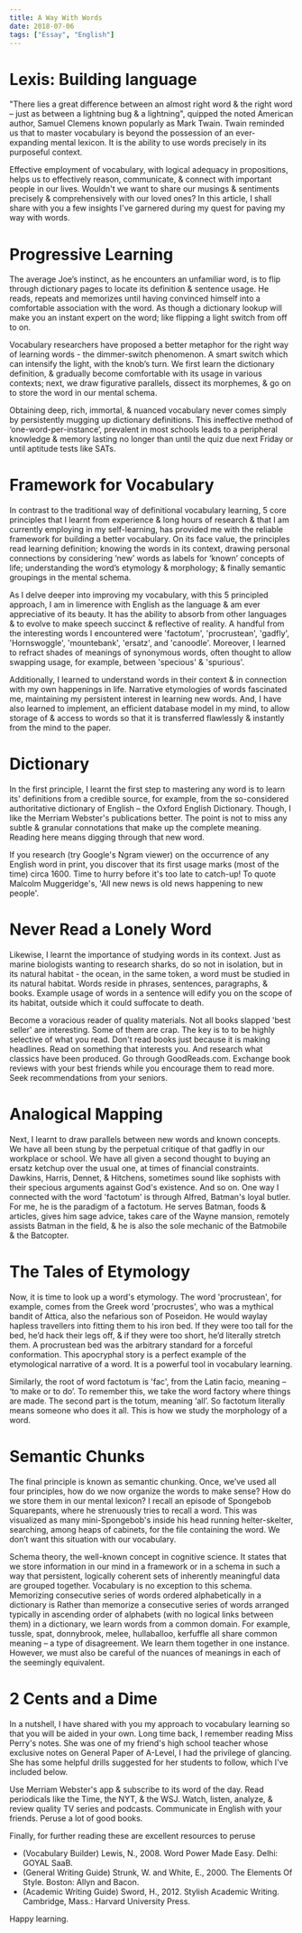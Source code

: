 ```yaml
---
title: A Way With Words
date: 2018-07-06
tags: ["Essay", "English"]
---
```


# Lexis: Building language

"There lies a great difference between an almost right word & the right word – just as between a lightning bug & a lightning", quipped the noted American author, Samuel Clemens known popularly as Mark Twain. Twain reminded us that to master vocabulary is beyond the possession of an ever-expanding mental lexicon. It is the ability to use words precisely in its purposeful context.

Effective employment of vocabulary, with logical adequacy in propositions, helps us to effectively reason, communicate, & connect with important people in our lives. Wouldn't we want to share our musings & sentiments precisely & comprehensively with our loved ones? In this article, I shall share with you a few insights I've garnered during my quest for paving my way with words.

# Progressive Learning

The average Joe’s instinct, as he encounters an unfamiliar word, is to flip through dictionary pages to locate its definition & sentence usage. He reads, repeats and memorizes until having convinced himself into a comfortable association with the word. As though a dictionary lookup will make you an instant expert on the word; like flipping a light switch from off to on.

Vocabulary researchers have proposed a better metaphor for the right way of learning words - the dimmer-switch phenomenon. A smart switch which can intensify the light, with the knob’s turn. We first learn the dictionary definition, & gradually become comfortable with its usage in various contexts; next, we draw figurative parallels, dissect its morphemes, & go on to store the word in our mental schema.

Obtaining deep, rich, immortal, & nuanced vocabulary never comes simply by persistently mugging up dictionary definitions. This ineffective method of ‘one-word-per-instance’, prevalent in most schools leads to a peripheral knowledge & memory lasting no longer than until the quiz due next Friday or until aptitude tests like SATs.

# Framework for Vocabulary

In contrast to the traditional way of definitional vocabulary learning, 5 core principles that I learnt from experience & long hours of research & that I am currently employing in my self-learning, has provided me with the reliable framework for building a better vocabulary. On its face value, the principles read learning definition; knowing the words in its context, drawing personal connections by considering ‘new’ words as labels for ‘known’ concepts of life; understanding the word’s etymology & morphology; & finally semantic groupings in the mental schema.

As I delve deeper into improving my vocabulary, with this 5 principled approach, I am in limerence with English as the language & am ever appreciative of its beauty. It has the ability to absorb from other languages & to evolve to make speech succinct & reflective of reality. A handful from the interesting words I encountered were 'factotum', 'procrustean', 'gadfly', 'Hornswoggle', 'mountebank', 'ersatz', and 'canoodle'. Moreover, I learned to refract shades of meanings of synonymous words, often thought to allow swapping usage, for example, between 'specious' & 'spurious'.

Additionally, I learned to understand words in their context & in connection with my own happenings in life. Narrative etymologies of words fascinated me, maintaining my persistent interest in learning new words. And, I have also learned to implement, an efficient database model in my mind, to allow storage of & access to words so that it is transferred flawlessly & instantly from the mind to the paper.

# Dictionary

In the first principle, I learnt the first step to mastering any word is to learn its' definitions from a credible source, for example, from the so-considered authoritative dictionary of English – the Oxford English Dictionary. Though, I like the Merriam Webster's publications better. The point is not to miss any subtle & granular connotations that make up the complete meaning. Reading here means digging through that new word.

If you research (try Google's Ngram viewer) on the occurrence of any English word in print, you discover that its first usage marks (most of the time) circa 1600. Time to hurry before it's too late to catch-up! To quote Malcolm Muggeridge's, 'All new news is old news happening to new people'.

# Never Read a Lonely Word

Likewise, I learnt the importance of studying words in its context. Just as marine biologists wanting to research sharks, do so not in isolation, but in its natural habitat - the ocean, in the same token, a word must be studied in its natural habitat. Words reside in phrases, sentences, paragraphs, & books. Example usage of words in a sentence will edify you on the scope of its habitat, outside which it could suffocate to death.

Become a voracious reader of quality materials. Not all books slapped 'best seller' are interesting. Some of them are crap. The key is to to be highly selective of what you read. Don't read books just because it is making headlines. Read on something that interests you. And research what classics have been produced. Go through GoodReads.com. Exchange book reviews with your best friends while you encourage them to read more. Seek recommendations from your seniors.

# Analogical Mapping

Next, I learnt to draw parallels between new words and known concepts. We have all been stung by the perpetual critique of that gadfly in our workplace or school. We have all given a second thought to buying an ersatz ketchup over the usual one, at times of financial constraints. Dawkins, Harris, Dennet, & Hitchens, sometimes sound like sophists with their specious arguments against God's existence. And so on. One way I connected with the word 'factotum' is through Alfred, Batman's loyal butler. For me, he is the paradigm of a factotum. He serves Batman, foods & articles, gives him sage advice, takes care of the Wayne mansion, remotely assists Batman in the field, & he is also the sole mechanic of the Batmobile & the Batcopter.

# The Tales of Etymology

Now, it is time to look up a word's etymology. The word 'procrustean', for example, comes from the Greek word 'procrustes', who was a mythical bandit of Attica, also the nefarious son of Poseidon. He would waylay hapless travellers into fitting them to his iron bed. If they were too tall for the bed, he’d hack their legs off, & if they were too short, he’d literally stretch them. A procrustean bed was the arbitrary standard for a forceful conformation. This apocryphal story is a perfect example of the etymological narrative of a word. It is a powerful tool in vocabulary learning.

Similarly, the root of word factotum is 'fac', from the Latin facio, meaning – ‘to make or to do’. To remember this, we take the word factory where things are made. The second part is the totum, meaning ‘all’. So factotum literally means someone who does it all. This is how we study the morphology of a word.

# Semantic Chunks

The final principle is known as semantic chunking. Once, we’ve used all four principles, how do we now organize the words to make sense? How do we store them in our mental lexicon? I recall an episode of Spongebob Squarepants, where he strenuously tries to recall a word. This was visualized as many mini-Spongebob's inside his head running helter-skelter, searching, among heaps of cabinets, for the file containing the word. We don’t want this situation with our vocabulary.

Schema theory, the well-known concept in cognitive science. It states that we store information in our mind in a framework or in a schema in such a way that persistent, logically coherent sets of inherently meaningful data are grouped together. Vocabulary is no exception to this schema. Memorizing consecutive series of words ordered alphabetically in a dictionary is Rather than memorize a consecutive series of words arranged typically in ascending order of alphabets (with no logical links between them) in a dictionary, we learn words from a common domain. For example, tussle, spat, donnybrook, melee, hullaballoo, kerfuffle all share common meaning – a type of disagreement. We learn them together in one instance. However, we must also be careful of the nuances of meanings in each of the seemingly equivalent.

# 2 Cents and a Dime

In a nutshell, I have shared with you my approach to vocabulary learning so that you will be aided in your own. Long time back, I remember reading Miss Perry's notes. She was one of my friend's high school teacher whose exclusive notes on General Paper of A-Level, I had the privilege of glancing. She has some helpful drills suggested for her students to follow, which I've included below.

Use Merriam Webster's app & subscribe to its word of the day.
Read periodicals like the Time, the NYT, & the WSJ.
Watch, listen, analyze, & review quality TV series and podcasts.
Communicate in English with your friends.
Peruse a lot of good books.

Finally, for further reading these are excellent resources to peruse

- (Vocabulary Builder) Lewis, N., 2008. Word Power Made Easy. Delhi: GOYAL SaaB.
- (General Writing Guide) Strunk, W. and White, E., 2000. The Elements Of Style. Boston: Allyn and Bacon.
- (Academic Writing Guide) Sword, H., 2012. Stylish Academic Writing. Cambridge, Mass.: Harvard University Press.

Happy learning.
